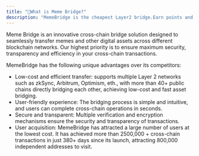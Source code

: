 ```yaml
---
title: "🤔What is Meme Bridge?"
description: "MemeBridge is the cheapest Layer2 bridge.Earn points and bridge through Layer2s within seconds."
---
```


Meme Bridge is an innovative cross-chain bridge solution designed to seamlessly transfer memes and other digital assets across different blockchain networks. Our highest priority is to ensure maximum security, transparency and efficiency in your cross-chain transactions.

MemeBridge has the following unique advantages over its competitors:

- Low-cost and efficient transfer: supports multiple Layer 2 networks such as zkSync, Arbitrum, Optimism, eth., with more than 40\+ public chains directly bridging each other, achieving low-cost and fast asset bridging.
- User-friendly experience: The bridging process is simple and intuitive, and users can complete cross-chain operations in seconds.
- Secure and transparent: Multiple verification and encryption mechanisms ensure the security and transparency of transactions.
- User acquisition: MemeBridge has attracted a large number of users at the lowest cost. It has achieved more than 2500,000 \+ cross-chain transactions in just 380\+ days since its launch, attracting 800,000 independent addresses to visit.